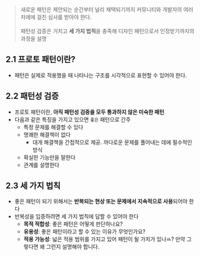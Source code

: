 > 새로운 패턴은 제안되는 순간부터 널리 채택되기까지 커뮤니티와 개발자의 여러 차례에 걸친 심사를 받아야 한다.<br/><br/>패턴성 검증은 거치고 **세 가지 법칙**을 충족해 디자인 패턴으로서 인정받기까지의 과정을 설명

## 2.1 프로토 패턴이란?

- 패턴은 실제로 적용했을 때 나타나는 구조를 시각적으로 표현할 수 있어야 한다.

## 2.2 패턴성 검증

- 프로토 패턴이란, **아직 패턴성 검증을 모두 통과하지 않은 미숙한 패턴**
- 다음과 같은 특징을 가지고 있으면 `좋은` 패턴으로 간주
  - 특정 문제를 해결할 수 있다
  - 명쾌한 해결책이 없다
    - 대개 해결책을 간접적으로 제공. 까다로운 문제를 풀어내는 데에 필수적인 방식
  - 확실한 기능만을 말한다
  - 관계를 설명한다

## 2.3 세 가지 법칙

- 좋은 패턴이 되기 위해서는 **반복되는 현상 또는 문제에서 지속적으로 사용**되어야 한다
- 반복성을 입증하려면 세 가지 법칙에 답할 수 있어야 한다
  - **목적 적합성**: 좋은 패턴은 어떻게 판단하나요?
  - **유용성**: 좋은 패턴이라고 할 수 있는 이유가 무엇인가요?
  - **적용 가능성**: 넓은 적용 범위를 가지고 있어 패턴이 될 가치가 있나ㅛ? 만약 그렇다면 왜 그런지 설명해야 합니다.

